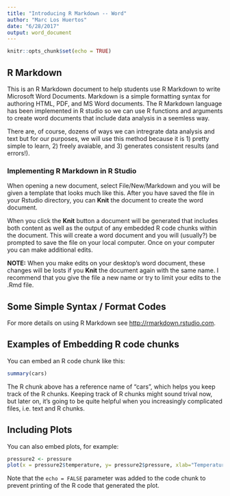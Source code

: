 ```yaml
---
title: "Introducing R Markdown -- Word"
author: "Marc Los Huertos"
date: "6/28/2017"
output: word_document
---
```


```r
knitr::opts_chunk$set(echo = TRUE)
```

## R Markdown

This is an R Markdown document to help students use R Markdown to write Microsoft Word Documents. Markdown is a simple formatting syntax for authoring HTML, PDF, and MS Word documents. The R Markdown language has been implemented in R studio so we can use R functions and arguments to create word documents that include data analysis in a seemless way. 

There are, of course, dozens of ways we can intregrate data analysis and text but for our purposes, we will use this method because it is 1) pretty simple to learn, 2) freely avaiable, and 3) generates consistent results (and errors!). 

### Implementing R Markdown in R Studio

When opening a new document, select File/New/Markdown and you will be given a template that looks much like this. After you have saved the file in your Rstudio directory, you can **Knit** the document to create the word document. 

When you click the **Knit** button a document will be generated that includes both content as well as the output of any embedded R code chunks within the document. This will create a word document and you will (usually?) be prompted to save the file on your local computer. Once on your computer you can make additional edits. 

**NOTE:** When you make edits on your desktop's word document, these changes will be losts if you **Knit** the document again with the same name. I recommend that you give the file a new name or try to limit your edits to the .Rmd file. 

## Some Simple Syntax / Format Codes

For more details on using R Markdown see <http://rmarkdown.rstudio.com>.

## Examples of Embedding R code chunks

You can embed an R code chunk like this:

```r
summary(cars)
```

The R chunk above has a reference name of "cars", which helps you keep track of the R chunks. Keeping track of R chunks might sound trival now, but later on, it's going to be quite helpful when you increasingly complicated files, i.e. text and R chunks. 

## Including Plots

You can also embed plots, for example:

```r
pressure2 <- pressure
plot(x = pressure2$temperature, y= pressure2$pressure, xlab="Temperature (C)", ylab="Pressure (psi)", las=1)
```

Note that the `echo = FALSE` parameter was added to the code chunk to prevent printing of the R code that generated the plot.
